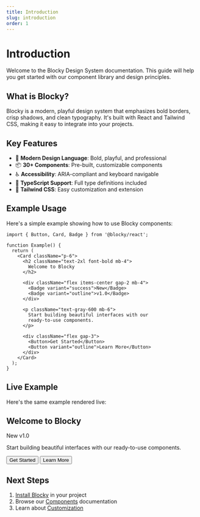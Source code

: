 ```yaml
---
title: Introduction
slug: introduction
order: 1
---
```



# Introduction

Welcome to the Blocky Design System documentation. This guide will help you get started with our component library and design principles.

## What is Blocky?

Blocky is a modern, playful design system that emphasizes bold borders, crisp shadows, and clean typography. It's built with React and Tailwind CSS, making it easy to integrate into your projects.

## Key Features

- 🎨 **Modern Design Language**: Bold, playful, and professional
- 📦 **30+ Components**: Pre-built, customizable components
- ♿️ **Accessibility**: ARIA-compliant and keyboard navigable
- 🎯 **TypeScript Support**: Full type definitions included
- 🎨 **Tailwind CSS**: Easy customization and extension

## Example Usage

Here's a simple example showing how to use Blocky components:

```tsx
import { Button, Card, Badge } from '@blocky/react';

function Example() {
  return (
    <Card className="p-6">
      <h2 className="text-2xl font-bold mb-4">
        Welcome to Blocky
      </h2>
      
      <div className="flex items-center gap-2 mb-4">
        <Badge variant="success">New</Badge>
        <Badge variant="outline">v1.0</Badge>
      </div>
      
      <p className="text-gray-600 mb-6">
        Start building beautiful interfaces with our 
        ready-to-use components.
      </p>
      
      <div className="flex gap-3">
        <Button>Get Started</Button>
        <Button variant="outline">Learn More</Button>
      </div>
    </Card>
  );
}
```

## Live Example

Here's the same example rendered live:

<Card className="p-6">
  <h2 className="text-2xl font-bold mb-4">Welcome to Blocky</h2>
  <div className="flex items-center gap-2 mb-4">
    <Badge variant="success">New</Badge>
    <Badge variant="outline">v1.0</Badge>
  </div>
  <p className="text-gray-600 mb-6">
    Start building beautiful interfaces with our ready-to-use components.
  </p>
  <div className="flex gap-3">
    <Button>Get Started</Button>
    <Button variant="outline">Learn More</Button>
  </div>
</Card>

## Next Steps

1. [Install Blocky](/docs/getting-started/installation) in your project
2. Browse our [Components](/docs/components) documentation
3. Learn about [Customization](/docs/customization) 
